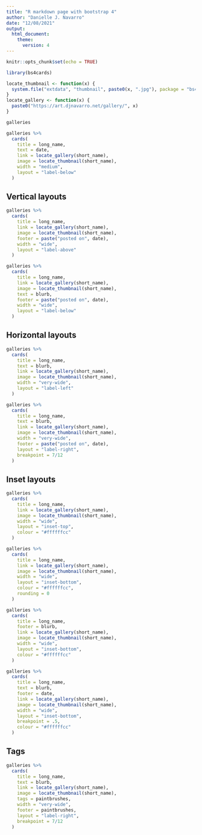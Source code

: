 ```yaml
---
title: "R markdown page with bootstrap 4"
author: "Danielle J. Navarro"
date: "12/08/2021"
output: 
  html_document:
    theme:
      version: 4
---
```


```r
knitr::opts_chunk$set(echo = TRUE)
```


```r
library(bs4cards)

locate_thumbnail <- function(x) {
  system.file("extdata", "thumbnail", paste0(x, ".jpg"), package = "bs4cards")
} 
locate_gallery <- function(x) {
  paste0("https://art.djnavarro.net/gallery/", x)
}

galleries
```

```r
galleries %>% 
  cards(
    title = long_name,
    text = date,
    link = locate_gallery(short_name),
    image = locate_thumbnail(short_name),
    width = "medium",
    layout = "label-below"
  )
```


## Vertical layouts

```r
galleries %>% 
  cards(
    title = long_name,
    link = locate_gallery(short_name),
    image = locate_thumbnail(short_name),
    footer = paste("posted on", date),
    width = "wide",
    layout = "label-above"
  )
```


```r
galleries %>% 
  cards(
    title = long_name,
    link = locate_gallery(short_name),
    image = locate_thumbnail(short_name),
    text = blurb,
    footer = paste("posted on", date),
    width = "wide",
    layout = "label-below"
  )
```


## Horizontal layouts

```r
galleries %>% 
  cards(
    title = long_name,
    text = blurb,
    link = locate_gallery(short_name),
    image = locate_thumbnail(short_name),
    width = "very-wide",
    layout = "label-left"
  )
```


```r
galleries %>% 
  cards(
    title = long_name,
    text = blurb,
    link = locate_gallery(short_name),
    image = locate_thumbnail(short_name),
    width = "very-wide",
    footer = paste("posted on", date),
    layout = "label-right",
    breakpoint = 7/12
  )
```



## Inset layouts

```r
galleries %>% 
  cards(
    title = long_name,
    link = locate_gallery(short_name),
    image = locate_thumbnail(short_name),
    width = "wide",
    layout = "inset-top", 
    colour = "#ffffffcc"
  )
```


```r
galleries %>% 
  cards(
    title = long_name,
    link = locate_gallery(short_name),
    image = locate_thumbnail(short_name),
    width = "wide",
    layout = "inset-bottom", 
    colour = "#ffffffcc", 
    rounding = 0
  )
```


```r
galleries %>% 
  cards(
    title = long_name,
    footer = blurb,
    link = locate_gallery(short_name),
    image = locate_thumbnail(short_name),
    width = "wide",
    layout = "inset-bottom", 
    colour = "#ffffffcc"
  )
```


```r
galleries %>% 
  cards(
    title = long_name,
    text = blurb,
    footer = date,
    link = locate_gallery(short_name),
    image = locate_thumbnail(short_name),
    width = "wide",
    layout = "inset-bottom", 
    breakpoint = .5,
    colour = "#ffffffcc"
  )
```


## Tags

```r
galleries %>% 
  cards(
    title = long_name,
    text = blurb,
    link = locate_gallery(short_name),
    image = locate_thumbnail(short_name),
    tags = paintbrushes,
    width = "very-wide",
    footer = paintbrushes,
    layout = "label-right",
    breakpoint = 7/12
  )
```
